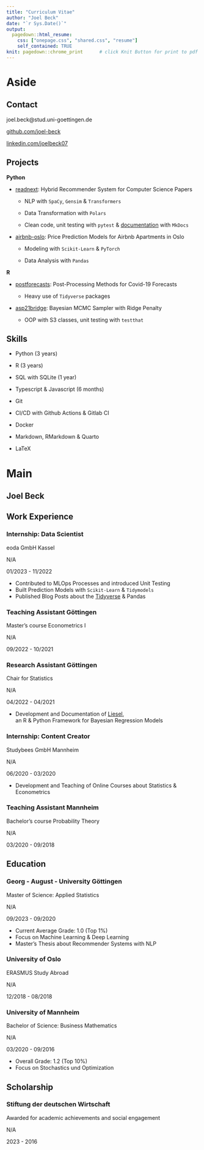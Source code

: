 ```yaml
---
title: "Curriculum Vitae"
author: "Joel Beck"
date: "`r Sys.Date()`"
output:
  pagedown::html_resume:
    css: ["onepage.css", "shared.css", "resume"]
    self_contained: TRUE
knit: pagedown::chrome_print      # click Knit Button for print to pdf
---
```



Aside
================================================================================


Contact {#contact}
--------------------------------------------------------------------------------

<i class="fa fa-envelope"></i> joel.beck@stud.uni-goettingen.de

<i class="fab fa-github"></i> [github.com/joel-beck](https://github.com/joel-beck)

<i class="fab fa-linkedin"></i> [linkedin.com/joelbeck07](https://www.linkedin.com/in/joelbeck07)



Projects {#projects}
-------------------------------------------------------------------

**Python**

  - [readnext](https://github.com/joel-beck/readnext): Hybrid Recommender System for Computer Science Papers

    - NLP with `SpaCy`, `Gensim` & `Transformers`

    - Data Transformation with `Polars`

    - Clean code, unit testing with `pytest` & [documentation](https://joel-beck.github.io/readnext/) with `MkDocs`


  - [airbnb-oslo](https://github.com/joel-beck/airbnb-oslo): Price Prediction Models for Airbnb Apartments in Oslo

    - Modeling with `Scikit-Learn` & `PyTorch`

    - Data Analysis with `Pandas`


**R**

  - [postforecasts](https://github.com/joel-beck/post-processing-forecasts): Post-Processing Methods for Covid-19 Forecasts

    - Heavy use of `Tidyverse` packages


  - [asp21bridge](https://github.com/joel-beck/asp21bridge): Bayesian MCMC Sampler with Ridge Penalty

    - OOP with S3 classes, unit testing with `testthat`



Skills {#skills}
-------------------------------------------------------------------

  - Python (3 years)

  - R (3 years)

  - SQL with SQLite (1 year)

  - Typescript & Javascript (6 months)

  - Git

  - CI/CD with Github Actions & Gitlab CI

  - Docker

  - Markdown, RMarkdown & Quarto

  - LaTeX




Main
================================================================================


Joel Beck {#title}
---------------------------------------------------------------------------------


Work Experience {data-icon=chalkboard-teacher}
---------------------------------------------------------------------------------

### Internship: Data Scientist

eoda GmbH Kassel

N/A

01/2023 - 11/2022

- Contributed to MLOps Processes and introduced Unit Testing
- Built Prediction Models with `Scikit-Learn` & `Tidymodels`
- Published Blog Posts about the [Tidyverse](https://www.eoda.de/en/wissen/blog/10-tidyverse-functions-that-might-save-your-day/) & Pandas


### Teaching Assistant Göttingen

Master's course Econometrics I

N/A

09/2022 - 10/2021


### Research Assistant Göttingen

Chair for Statistics

N/A

04/2022 - 04/2021

- Development and Documentation of [Liesel](https://github.com/liesel-devs/liesel), \
an R & Python Framework for Bayesian Regression Models


### Internship: Content Creator

Studybees GmbH Mannheim

N/A

06/2020 - 03/2020

- Development and Teaching of Online Courses about Statistics & Econometrics


### Teaching Assistant Mannheim

Bachelor's course Probability Theory

N/A

03/2020 - 09/2018



Education {data-icon=graduation-cap data-concise=true}
---------------------------------------------------------------------------------


### Georg - August - University Göttingen

Master of Science: Applied Statistics

N/A <!-- do not display location marker -->

09/2023 - 09/2020

- Current Average Grade: 1.0 (Top 1%)
- Focus on Machine Learning & Deep Learning
- Master's Thesis about Recommender Systems with NLP


### University of Oslo

ERASMUS Study Abroad

N/A

12/2018 - 08/2018


### University of Mannheim

Bachelor of Science: Business Mathematics

N/A

03/2020 - 09/2016 <!-- timeline order from bottom to top -->

- Overall Grade: 1.2 (Top 10%)
- Focus on Stochastics und Optimization


Scholarship {data-icon=award}
-------------------------------------------------------------------

### Stiftung der deutschen Wirtschaft

Awarded for academic achievements and social engagement

N/A

2023 - 2016